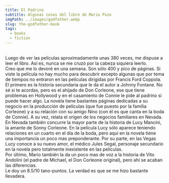 ```yaml
---
title: El Padrino
subtitle: Algunas cosas del libro de Mario Puzo
imgPath: ../images/godfather.webp
slug: the-godfather-book
tags:
  - books
  - fiction
---
```

\
Luego de ver las películas aproximadamente unas 380 veces, me dispuse a leer el libro. Así es, nunca se me cruzó por la cabeza siquiera leerlo.
\
Creo que me lo devoré en una semana. Son sólo 400 y pico de páginas. Si viste la película no hay mucho para descubrir excepto algunas que por tema de tiempos no entraron en las películas dirigidas por Francis Ford Coppola.
\
El primero es la historia secundaria que le da el autor a Johnny Fontane. No sé si te acordas, pero es el ahijado de Don Corleone, ese que tiene problemas en Hollywood y en el casamiento de Connie le pide al padrino si puede hacer algo. La novela tiene bastantes páginas dedicadas a su negocio en la producción de películas (que fue puesto por la familia Corleone) y a su relación con su amigo Nino (con él es que canta en la boda de Connie). A su vez, relata el origen de los negocios familiares en Nevada.
\
En Nevada también concurre la mayor parte de la historia de Lucy Mancini, la amante de Sonny Corleone. En la película Lucy sólo aparece teniendo relaciones en un cuarto en el día de la boda, pero aquí en la novela tiene una importancia un poco mas preponderante. Por su parte, en las Vegas Lucy conoce a su nuevo amor, el médico Jules Segal, personaje secundario en la novela pero totalmente inexistente en las películas.
\
Por último, Mario también la da un poco mas de voz a la historia de Vito Andolini (el padre de Michael, el Don Corleone original), pero ahí se acaban las diferencias.
\
Le doy un 8.5/10 tano-puntos. La verdad es que se me hizo bastante llevadera.

